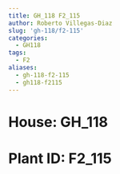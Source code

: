 ```yaml
---
title: GH_118 F2_115
author: Roberto Villegas-Diaz
slug: 'gh-118/f2-115'
categories:
  - GH118
tags:
  - F2
aliases:
  - gh-118-f2-115
  - gh118-f2115
---
```


# **House**: GH_118
# **Plant ID**: F2_115
